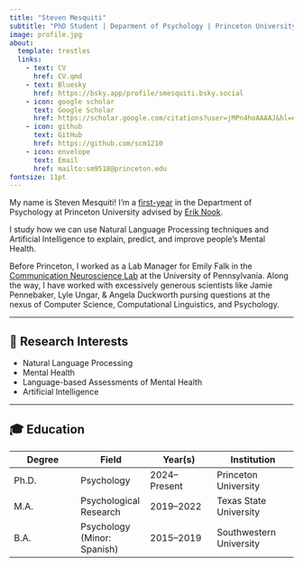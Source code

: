 ```yaml
---
title: "Steven Mesquiti"
subtitle: "PhD Student | Deparment of Psychology | Princeton University"
image: profile.jpg
about:
  template: trestles
  links:
    - text: CV
      href: CV.qmd
    - text: Bluesky
      href: https://bsky.app/profile/smesquiti.bsky.social
    - icon: google scholar
      text: Google Scholar
      href: https://scholar.google.com/citations?user=jMPn4hoAAAAJ&hl=en&inst=10749622055976013885
    - icon: github
      text: GitHub
      href: https://github.com/scm1210
    - icon: envelope
      text: Email
      href: mailto:sm9518@princeton.edu
fontsize: 11pt
---
```


My name is Steven Mesquiti! I'm a [first-year](https://lemolab.princeton.edu/people/steven-mesquiti) in the Department of Psychology at Princeton University advised by [Erik Nook](https://lemolab.princeton.edu/people/erik-c-nook-phd).

I study how we can use Natural Language Processing techniques and Artificial Intelligence to explain, predict, and improve people's Mental Health.

Before Princeton, I worked as a Lab Manager for Emily Falk in the [Communication Neuroscience Lab](https://www.asc.upenn.edu/research/centers/communication-neuroscience-lab) at the University of Pennsylvania. Along the way, I have worked with excessively generous scientists like Jamie Pennebaker, Lyle Ungar, & Angela Duckworth pursing questions at the nexus of Computer Science, Computational Linguistics, and Psychology.

------------------------------------------------------------------------

## 🧠 Research Interests

-   Natural Language Processing
-   Mental Health
-   Language-based Assessments of Mental Health
-   Artificial Intelligence

------------------------------------------------------------------------

## 🎓 Education

| Degree | Field                       | Year(s)      | Institution             |
|-----------------|-----------------|-----------------|--------------------|
| Ph.D.  | Psychology                  | 2024–Present | Princeton University    |
| M.A.   | Psychological Research      | 2019–2022    | Texas State University  |
| B.A.   | Psychology (Minor: Spanish) | 2015–2019    | Southwestern University |
